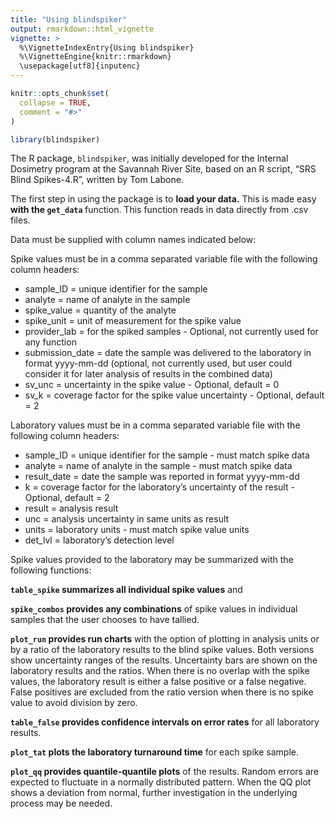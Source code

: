 ```yaml
---
title: "Using blindspiker"
output: rmarkdown::html_vignette
vignette: >
  %\VignetteIndexEntry{Using blindspiker}
  %\VignetteEngine{knitr::rmarkdown}
  \usepackage[utf8]{inputenc}
---
```

```r
knitr::opts_chunk$set(
  collapse = TRUE,
  comment = "#>"
)
```

```r
library(blindspiker)
```

The R package, `blindspiker`, was initially developed for the  Internal Dosimetry program at the Savannah River Site, based on an R script, "SRS Blind Spikes-4.R", written by Tom Labone. 

The first step in using the package is to **load your data.** This is made easy **with the `get_data` ** function. This function reads in data directly from .csv files. 

Data must be supplied with column names indicated below:

Spike values must be in a comma separated variable file with the following column headers:

* sample_ID = unique identifier for the sample
* analyte = name of analyte in the sample
* spike_value = quantity of the analyte
* spike_unit = unit of measurement for the spike value
* provider_lab = for the spiked samples - Optional, not currently used for any function
* submission_date = date the sample was delivered to the laboratory in format yyyy-mm-dd (optional, not currently used, but user could consider it for later analysis of results in the combined data)
* sv_unc = uncertainty in the spike value - Optional, default = 0
* sv_k = coverage factor for the spike value uncertainty - Optional, default = 2


Laboratory values must be in a comma separated variable file with the following column headers:

* sample_ID = unique identifier for the sample - must match spike data
* analyte = name of analyte in the sample - must match spike data
* result_date = date the sample was reported in format yyyy-mm-dd
* k = coverage factor for the laboratory's uncertainty of the result - Optional, default = 2
* result = analysis result
* unc = analysis uncertainty in same units as result
* units = laboratory units - must match spike value units
* det_lvl = laboratory's detection level
      
Spike values provided to the laboratory may be summarized with the following functions:

**`table_spike` summarizes all individual spike values** and

**`spike_combos` provides any combinations** of spike values in individual samples that the user chooses to have tallied.

**`plot_run` provides run charts** with the option of plotting in analysis units or by a ratio of the laboratory results to the blind spike values. Both versions show uncertainty ranges of the results. Uncertainty bars are shown on the laboratory results and the ratios. When there is no overlap with the spike values, the laboratory result is either a false positive or a false negative. False positives are excluded from the ratio version when there is no spike value to avoid division by zero. 

**`table_false` provides confidence intervals on error rates** for all laboratory results. 

**`plot_tat` plots the laboratory turnaround time** for each spike sample.

**`plot_qq` provides quantile-quantile plots** of the results. Random errors are expected to fluctuate in a normally distributed pattern. When the QQ plot shows a deviation from normal, further investigation in the underlying process may be needed.

